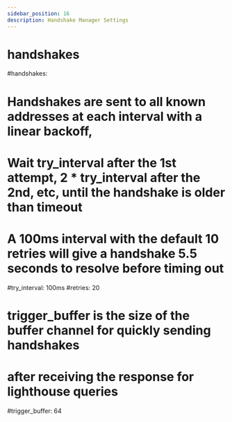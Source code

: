 ```yaml
---
sidebar_position: 16
description: Handshake Manager Settings
---
```


# handshakes

#handshakes:
  # Handshakes are sent to all known addresses at each interval with a linear backoff,
  # Wait try_interval after the 1st attempt, 2 * try_interval after the 2nd, etc, until the handshake is older than timeout
  # A 100ms interval with the default 10 retries will give a handshake 5.5 seconds to resolve before timing out
  #try_interval: 100ms
  #retries: 20
  # trigger_buffer is the size of the buffer channel for quickly sending handshakes
  # after receiving the response for lighthouse queries
  #trigger_buffer: 64
